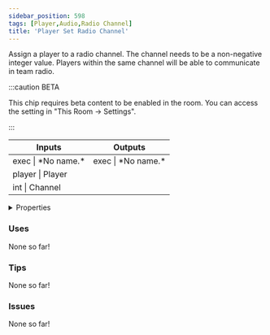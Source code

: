 ```yaml
---
sidebar_position: 598
tags: [Player,Audio,Radio Channel]
title: 'Player Set Radio Channel'
---
```


Assign a player to a radio channel. The channel needs to be a non-negative integer value. Players within the same channel will be able to communicate in team radio.

:::caution BETA

This chip requires beta content to be enabled in the room. You can access the setting in "This Room -> Settings".

:::

<IChip uuid="231d05ba-8577-4d1e-888d-115e657dd525"/>

<table><thead><tr><th>Inputs</th><th>Outputs</th></tr></thead><tbody><tr><td>exec | *No name.*</td><td>exec | *No name.*</td></tr><tr><td>player | Player</td><td /></tr><tr><td>int | Channel</td><td /></tr></tbody></table>

<details>
  <summary>Properties</summary>
  <div>
    <div>
    <table>
      <tbody>
        <tr>
          <td>Is beta required?</td>
          <td>Yes</td>
        </tr>
        <tr>
          <td>Is chip a trolling risk?</td>
          <td>No</td>
        </tr>
        <tr>
          <td>Is chip a role assignment risk?</td>
          <td>No</td>
        </tr>
        <tr>
          <td>Chip UUID</td>
          <td>231d05ba-8577-4d1e-888d-115e657dd525</td>
        </tr>
        <tr>
          <td>Room availability</td>
          <td>Available everywhere</td>
        </tr>
      </tbody>
    </table>
    </div>
  </div>
</details>

### Uses

None so far!

### Tips

None so far!

### Issues

None so far!